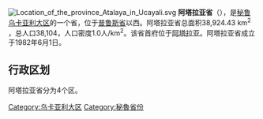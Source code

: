 [[File:Location_of_the_province_Atalaya_in_Ucayali.svg|right]]
'''阿塔拉亚省'''（{{lang-es|Provincia de Atalaya}}），是[[秘鲁|秘鲁]][[乌卡亚利大区|乌卡亚利大区]]的一个省，位于[[普鲁斯省|普鲁斯省]]以西。阿塔拉亚省总面积38,924.43 km<sup>2</sup> ，总人口38,104，人口密度1.0人/km<sup>2</sup>。该省首府位于[[阿塔拉亞_(烏卡亞利大區)|阿塔拉亚]]。阿塔拉亚省成立于1982年6月1日。

== 行政区划 ==
阿塔拉亚省分为4个区。

{{秘魯省份|state=collapsed}}
{{秘鲁行政区划小作品}}
[[Category:乌卡亚利大区|Category:乌卡亚利大区]]
[[Category:秘魯省份|Category:秘魯省份]]